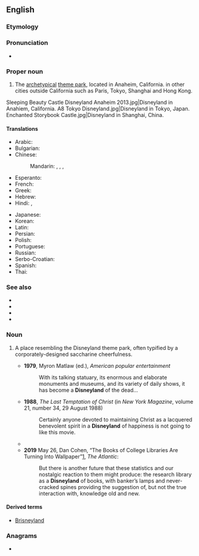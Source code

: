==English==
{{wp}}

===Etymology===
{{suf|en|Disney|land}}

===Pronunciation===
* {{IPA|en|/ˈdɪzniːˌlænd/}}

===Proper noun===
{{en-propn}}

# The [[archetypical]] [[theme park]], located in Anaheim, California. in other cities outside California such as Paris, Tokyo, Shanghai and Hong Kong.
<gallery>
Sleeping Beauty Castle Disneyland Anaheim 2013.jpg|Disneyland in Anahiem, California.
A8 Tokyo Disneyland.jpg|Disneyland in Tokyo, Japan.
Enchanted Storybook Castle.jpg|Disneyland in Shanghai, China.
</gallery>
====Translations====
{{trans-top|Disneyland, theme park}}
* Arabic: {{t|ar|دِيزْنِي لَانْد|m}}
* Bulgarian: {{t|bg|Дисниленд|m}}
* Chinese:
*: Mandarin: {{t+|cmn|迪斯尼樂園|sc=Hani}}, {{t+|cmn|迪斯尼乐园|tr=Dísīní lèyuán|sc=Hani}}, {{t+|cmn|迪士尼樂園|sc=Hani}}, {{t+|cmn|迪士尼乐园|tr=Díshìní lèyuán|sc=Hani}}
* Esperanto: {{t|eo|Diznejlando}}
* French: {{t|fr|Disneyland|f}}
* Greek: {{t|el|Ντίσνεϋλαντ|f}}
* Hebrew: {{t|he|דיסנילנד}}
* Hindi: {{t|hi|डिज़्नीलैंड}}, {{t|hi|डिज़्नी}}
{{trans-mid}}
* Japanese: {{t|ja|ディズニーランド|tr=Dizunīrando}}
* Korean: {{t|ko|디즈니랜드}}
* Latin: {{t|la|Disneylandia|f}}
* Persian: {{t|fa|دیزنی‌لند}}
* Polish: {{t+|pl|Disneyland|m}}
* Portuguese: {{t|pt|Disneylândia|f}}
* Russian: {{t|ru|Диснейленд|m}}
* Serbo-Croatian: {{t|sh|Дизниленд|m|sc=Cyrl}}
* Spanish: {{t|es|Disneylandia|f}}
* Thai: {{t|th|ดิสนีย์แลนด์|tr=dít-nee-laen}}
{{trans-bottom}}

===See also===
* {{l|en|Anaheim}}
* {{l|en|Disney}}
* {{l|en|Disneyworld}}
* {{l|en|Mickey Mouse}}

===Noun===
{{en-noun}}

# {{lb|en|informal|often|derogatory}} A place resembling the Disneyland theme park, often typified by a corporately-designed saccharine cheerfulness.
#* '''1979''', Myron Matlaw (ed.), ''American popular entertainment''
#*: With its talking statuary, its enormous and elaborate monuments and museums, and its variety of daily shows, it has become a '''Disneyland''' of the dead...
#* '''1988''', ''The Last Temptation of Christ'' (in ''New York Magazine'', volume 21, number 34, 29 August 1988)
#*: Certainly anyone devoted to maintaining Christ as a lacquered benevolent spirit in a '''Disneyland''' of happiness is not going to like this movie.
#* {{quote-book|en|year=2007|author=Valerie Easton|title=A pattern garden: the essential elements of garden making|passage=This approach can lead to a '''Disneyland''' of a garden that busily vies for attention with the view, bringing out the best in neither.}}
#* '''2019''' May 26, Dan Cohen, “The Books of College Libraries Are Turning Into Wallpaper”[https://www.theatlantic.com/ideas/archive/2019/05/college-students-arent-checking-out-books/590305/], ''The Atlantic'':
#*: But there is another future that these statistics and our nostalgic reaction to them might produce: the research library as a '''Disneyland''' of books, with banker’s lamps and never-cracked spines providing the suggestion of, but not the true interaction with, knowledge old and new.

====Derived terms====
* [[Brisneyland]]

===Anagrams===
* {{anagrams|en|a=addeilnnsy|dandy lines}}

{{cln|en|eponyms}}
{{c|en|Disney|Entertainment|Category:en:California, USA|Paris|Tokyo|Hong Kong|Shanghai}}
